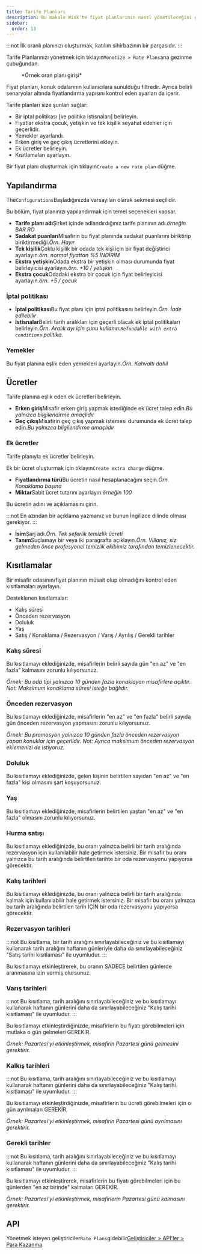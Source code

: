```yaml
---
title: Tarife Planları
description: Bu makale Wink'te fiyat planlarının nasıl yönetileceğini göstermektedir.
sidebar:
  order: 13
---
```


:::not
İlk oranlı planınızı oluşturmak, katılım sihirbazının bir parçasıdır.
:::

Tarife Planlarınızı yönetmek için tıklayın`Monetize > Rate Plans`ana gezinme çubuğundan.

<figure>
  <CloudinaryImage width="350" height="559" resize="scale" quality="best" alt="Tarife planları" src="academy/rate-plan" errorImage="noimage_opaque_nyrtl0.png" />

  <figcaption>*Örnek oran planı girişi*</figcaption>
</figure>


Fiyat planları, konuk odalarının kullanıcılara sunulduğu filtredir.
Ayrıca belirli senaryolar altında fiyatlandırma yapısını kontrol eden ayarları da içerir.

Tarife planları size şunları sağlar:

* Bir iptal politikası \[ve politika istisnaları] belirleyin.
* Fiyatlar ekstra çocuk, yetişkin ve tek kişilik seyahat edenler için geçerlidir.
* Yemekler ayarlandı.
* Erken giriş ve geç çıkış ücretlerini ekleyin.
* Ek ücretler belirleyin.
* Kısıtlamaları ayarlayın.

Bir fiyat planı oluşturmak için tıklayın`Create a new rate plan` düğme.

## Yapılandırma

The`Configurations`Başladığınızda varsayılan olarak sekmesi seçilidir.

Bu bölüm, fiyat planınızı yapılandırmak için temel seçenekleri kapsar.

* **Tarife planı adı**Şirket içinde adlandırdığınız tarife planının adı.*örneğin BAR RO*
* **Sadakat puanları**Misafirin bu fiyat planında sadakat puanlarını biriktirip biriktirmediği.*Örn. Hayır*
* **Tek kişilik**Çoklu kişilik bir odada tek kişi için bir fiyat değiştirici ayarlayın.*örn. normal fiyattan %5 İNDİRİM*
* **Ekstra yetişkin**Odada ekstra bir yetişkin olması durumunda fiyat belirleyicisi ayarlayın.*örn. +10 / yetişkin*
* **Ekstra çocuk**Odadaki ekstra bir çocuk için fiyat belirleyicisi ayarlayın.*örn. +5 / çocuk*

### İptal politikası

* **İptal politikası**Bu fiyat planı için iptal politikasını belirleyin.*Örn. İade edilebilir*
* **İstisnalar**Belirli tarih aralıkları için geçerli olacak ek iptal politikaları belirleyin.*Örn. Aralık ayı için şunu kullanın:`Refundable with extra conditions` politika.*

### Yemekler

Bu fiyat planına eşlik eden yemekleri ayarlayın.*Örn. Kahvaltı dahil*

## Ücretler

Tarife planına eşlik eden ek ücretleri belirleyin.

* **Erken giriş**Misafir erken giriş yapmak istediğinde ek ücret talep edin.*Bu yalnızca bilgilendirme amaçlıdır*
* **Geç çıkış**Misafirin geç çıkış yapmak istemesi durumunda ek ücret talep edin.*Bu yalnızca bilgilendirme amaçlıdır*

### Ek ücretler

Tarife planıyla ek ücretler belirleyin.

Ek bir ücret oluşturmak için tıklayın`Create extra charge` düğme.

* **Fiyatlandırma türü**Bu ücretin nasıl hesaplanacağını seçin.*Örn. Konaklama başına*
* **Miktar**Sabit ücret tutarını ayarlayın.*örneğin 100*

Bu ücretin adını ve açıklamasını girin.

:::not
En azından bir açıklama yazmanız ve bunun İngilizce dilinde olması gerekiyor.
:::

* **İsim**Şarj adı.*Örn. Tek seferlik temizlik ücreti*
* **Tanım**Suçlamayı bir veya iki paragrafta açıklayın.*Örn. Villanız, siz gelmeden önce profesyonel temizlik ekibimiz tarafından temizlenecektir.*

## Kısıtlamalar

Bir misafir odasının/fiyat planının müsait olup olmadığını kontrol eden kısıtlamaları ayarlayın.

Desteklenen kısıtlamalar:

* Kalış süresi
* Önceden rezervasyon
* Doluluk
* Yaş
* Satış / Konaklama / Rezervasyon / Varış / Ayrılış / Gerekli tarihler

### Kalış süresi

Bu kısıtlamayı eklediğinizde, misafirlerin belirli sayıda gün "en az" ve "en fazla" kalmasını zorunlu kılıyorsunuz.

*Örnek: Bu oda tipi yalnızca 10 günden fazla konaklayan misafirlere açıktır. Not: Maksimum konaklama süresi isteğe bağlıdır.*

### Önceden rezervasyon

Bu kısıtlamayı eklediğinizde, misafirlerin "en az" ve "en fazla" belirli sayıda gün önceden rezervasyon yapmasını zorunlu kılıyorsunuz.

*Örnek: Bu promosyon yalnızca 10 günden fazla önceden rezervasyon yapan konuklar için geçerlidir. Not: Ayrıca maksimum önceden rezervasyon eklemenizi de istiyoruz.*

### Doluluk

Bu kısıtlamayı eklediğinizde, gelen kişinin belirtilen sayıdan "en az" ve "en fazla" kişi olmasını şart koşuyorsunuz.

### Yaş

Bu kısıtlamayı eklediğinizde, misafirlerin belirtilen yaştan "en az" ve "en fazla" olmasını zorunlu kılıyorsunuz.

### Hurma satışı

Bu kısıtlamayı eklediğinizde, bu oranı yalnızca belirli bir tarih aralığında rezervasyon için kullanılabilir hale getirmek istersiniz. Bir misafir bu oranı yalnızca bu tarih aralığında belirtilen tarihte bir oda rezervasyonu yapıyorsa görecektir.

### Kalış tarihleri

Bu kısıtlamayı eklediğinizde, bu oranı yalnızca belirli bir tarih aralığında kalmak için kullanılabilir hale getirmek istersiniz. Bir misafir bu oranı yalnızca bu tarih aralığında belirtilen tarih İÇİN bir oda rezervasyonu yapıyorsa görecektir.

### Rezervasyon tarihleri

:::not
Bu kısıtlama, bir tarih aralığını sınırlayabileceğiniz ve bu kısıtlamayı kullanarak tarih aralığını haftanın günleriyle daha da sınırlayabileceğiniz "Satış tarihi kısıtlaması" ile uyumludur.
:::

Bu kısıtlamayı etkinleştirerek, bu oranın SADECE belirtilen günlerde aranmasına izin vermiş olursunuz.

### Varış tarihleri

:::not
Bu kısıtlama, tarih aralığını sınırlayabileceğiniz ve bu kısıtlamayı kullanarak haftanın günlerini daha da sınırlayabileceğiniz "Kalış tarihi kısıtlaması" ile uyumludur.
:::

Bu kısıtlamayı etkinleştirdiğinizde, misafirlerin bu fiyatı görebilmeleri için mutlaka o gün gelmeleri GEREKİR.

*Örnek: Pazartesi'yi etkinleştirmek, misafirin Pazartesi günü gelmesini gerektirir.*

### Kalkış tarihleri

:::not
Bu kısıtlama, tarih aralığını sınırlayabileceğiniz ve bu kısıtlamayı kullanarak haftanın günlerini daha da sınırlayabileceğiniz "Kalış tarihi kısıtlaması" ile uyumludur.
:::

Bu kısıtlamayı etkinleştirdiğinizde, misafirlerin bu ücreti görebilmeleri için o gün ayrılmaları GEREKİR.

*Örnek: Pazartesi'yi etkinleştirmek, misafirin Pazartesi günü ayrılmasını gerektirir.*

### Gerekli tarihler

:::not
Bu kısıtlama, tarih aralığını sınırlayabileceğiniz ve bu kısıtlamayı kullanarak haftanın günlerini daha da sınırlayabileceğiniz "Kalış tarihi kısıtlaması" ile uyumludur.
:::

Bu kısıtlamayı etkinleştirerek, misafirlerin bu fiyatı görebilmeleri için bu günlerden "en az birinde" kalmaları GEREKİR.

*Örnek: Pazartesi'yi etkinleştirmek, misafirlerin Pazartesi günü kalmasını gerektirir.*

## API

Yönetmek isteyen geliştiriciler`Rate Plans`gidebilir[Geliştiriciler > API'ler > Para Kazanma](/developers/apis/#monetize-api).

